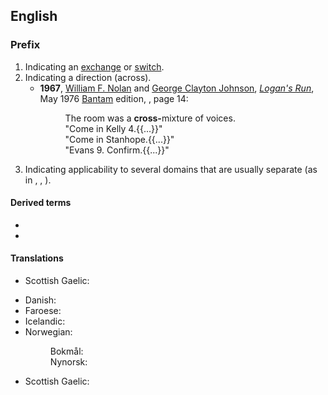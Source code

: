 {{also|cross|Cross|crôs}}

==English==

===Prefix===
{{en-prefix}}

# Indicating an [[exchange]] or [[switch]].
# Indicating a direction (across).
#* '''1967''', [[w:William F. Nolan|William F. Nolan]] and [[w:George Clayton Johnson|George Clayton Johnson]], [[w:Logan's Run|''Logan's Run'']], May 1976 [[w:Bantam Books|Bantam]] edition, {{ISBN|0553025171}}, page 14:
#*: The room was a '''cross-'''mixture of voices.
#*: "Come in Kelly 4.{{...}}"
#*: "Come in Stanhope.{{...}}"
#*: "Evans 9. Confirm.{{...}}"
# Indicating applicability to several domains that are usually separate (as in {{m|en|crossclass}}, {{m|en|crosslinguistic}}, {{m|en|cross-platform}}).

====Derived terms====
* {{l|en|crossbody}}
* {{l|en|cross-train}}

====Translations====
{{trans-top|indicating an exchange or switch}}
* Scottish Gaelic: {{t|gd|tair-}}
{{trans-mid}}
{{trans-bottom}}

{{trans-top|indicating a direction (across)}}
* Danish: {{t|da|tvær-}}
* Faroese: {{t|fo|tvør-}}
* Icelandic: {{t|is|þver-}}
* Norwegian:
*: Bokmål: {{t|nb|tverr-}}
*: Nynorsk: {{t|nn|tverr-}}
{{trans-mid}}
* Scottish Gaelic: {{t|gd|tair-}}
{{trans-bottom}}